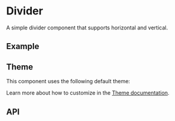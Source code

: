 
<Meta title="Docs/Components/Layout/Divider" />

# Divider
A simple divider component that supports horizontal and vertical.

## Example
<Canvas sourceState="shown" of={DividerStories.Horizontal} />

## Theme
This component uses the following default theme:

<ThemeRender theme={dividerTheme} />

Learn more about how to customize in the [Theme documentation](?path=/docs/docs-theme-getting-started--docs).

## API
<ArgTypes of={Divider} />
